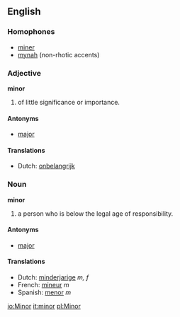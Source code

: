 ==English==
===Homophones===
*[[miner]]
*[[mynah]] (non-rhotic accents)

===Adjective===
'''minor'''

# of little significance or importance.

====Antonyms====
*[[major]]

====Translations====
*Dutch: [[onbelangrijk]]

===Noun===
'''minor'''

# a person who is below the legal age of responsibility.

====Antonyms====
*[[major]]

====Translations====
*Dutch: [[minderjarige]] ''m, f''
*French: [[mineur]] ''m''
*Spanish: [[menor]] ''m''

[[io:Minor]]
[[it:minor]]
[[pl:Minor]]